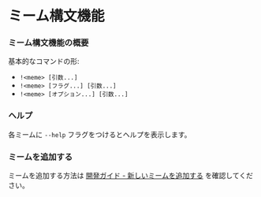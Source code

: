 # ミーム構文機能

### ミーム構文機能の概要

基本的なコマンドの形:

- `!<meme> [引数...]`
- `!<meme> [フラグ...] [引数...]`
- `!<meme> [オプション...] [引数...]`

### ヘルプ

各ミームに `--help` フラグをつけるとヘルプを表示します。

### ミームを追加する

ミームを追加する方法は [開発ガイド - 新しいミームを追加する](/docs/dev_docs/meme) を確認してください。
